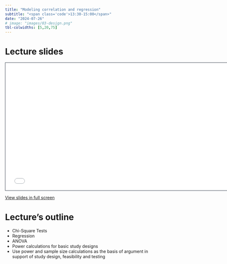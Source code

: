 ```yaml
---
title: "Modeling correlation and regression"
subtitle: "<span class='code'>13:30-15:00</span>"
date: "2024-07-26"
# image: "images/03-design.png"
tbl-colwidths: [5,20,75]
---
```


<!-- Shortcode for embedding a Quarto RevealJS presentation inside of a website -->
<!-- see [GH issue ](https://github.com/quarto-dev/quarto-cli/discussions/7410) -->

<!-- ```{=html} -->
<!-- <iframe class="slide-deck" src="../lectures_slides/03-design.html" height="420" width="747" style="border: 1px solid #2e3846;"></iframe> -->
<!-- ``` -->
 

# Lecture slides 
 
```{=html}
<iframe class="slide-deck" src="../lectures_slides/00_Pres_placeholder.pdf" height="420" width="747" style="border: 1px solid #2e3846;"></iframe>
```

<a href='../lectures_slides/00_Pres_placeholder.pdf' target="_blank">View slides in full screen</a>

# Lecture's outline

- Chi-Square Tests
- Regression
- ANOVA
- Power calculations for basic study designs
- Use power and sample size calculations as the basis of argument in support of study design, feasibility and testing

